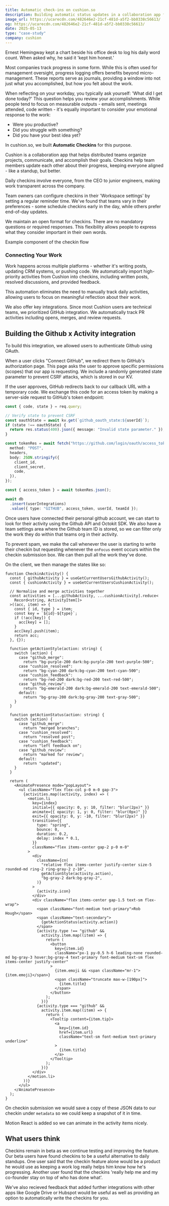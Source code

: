 ```yaml
---
title: Automatic check-ins on cushion.so
description: Building automatic status updates in a collaboration app for distributed teams
image_url: https://ucarecdn.com/482646e2-21cf-481d-a5f2-bb0338c56613/
og: https://ucarecdn.com/482646e2-21cf-481d-a5f2-bb0338c56613/
date: 2025-05-13
type: "case-study"
company: cushion
---
```



Ernest Hemingway kept a chart beside his office desk to log his daily word count.
When asked why, he said it 'kept him honest.'

Most companies track progress in some form. While this is often used for management oversight, progress logging offers benefits beyond micro-management. These reports serve as journals, providing a window into not just what you accomplished, but how you felt about the work.

When reflecting on your workday, you typically ask yourself: 'What did I get done today?'
This question helps you review your accomplishments. While people tend to focus on measurable outputs - emails sent, meetings attended, code written - it's equally important to consider your emotional response to the work:

- Were you productive?
- Did you struggle with something?
- Did you have your best idea yet?

In cushion.so, we built **Automatic Checkins** for this purpose.

<Media
  src="https://ucarecdn.com/482646e2-21cf-481d-a5f2-bb0338c56613/"
  type="image"
  alt="A list view of 3 checkins from different people outlining what they did today"
  caption="UI design for checkins on cushion.so"
  client:load
/>

Cushion is a collaboration app that helps distributed teams organize projects, communicate, and accomplish their goals. Checkins help team members update each other about their progress, keeping everyone aligned - like a standup, but better.

Daily checkins involve everyone, from the CEO to junior engineers, making work transparent across the company.

Team owners can configure checkins in their 'Workspace settings' by setting a regular reminder time. We've found that teams vary in their preferences - some schedule checkins early in the day, while others prefer end-of-day updates.

We maintain an open format for checkins. There are no mandatory questions or required responses. This flexibility allows people to express what they consider important in their own words.

<UIExample component="checkin" client:load>
  Example component of the checkin flow
</UIExample>

### Connecting Your Work

Work happens across multiple platforms - whether it's writing posts, updating CRM systems, or pushing code. We automatically import high-priority activities from Cushion into checkins, including written posts, resolved discussions, and provided feedback.

This automation eliminates the need to manually track daily activities, allowing users to focus on meaningful reflection about their work.

We also offer key integrations. Since most Cushion users are technical teams, we prioritized GitHub integration. We automatically track PR activities including opens, merges, and review requests.

## Building the Github x Activity integration

To build this integration, we allowed users to authenticate Github using OAuth.

When a user clicks "Connect GitHub", we redirect them to GitHub's authorization page.
This page asks the user to approve specific permissions (scopes) that our app is requesting.
We include a randomly generated state parameter to prevent CSRF attacks, which is stored in our KV.

If the user approves, GitHub redirects back to our callback URL with a temporary code.
We exchange this code for an access token by making a server-side request to GitHub's token endpoint:

```ts
const { code, state } = req.query;

// Verify state to prevent CSRF
const oauthState = await kv.get(`github_oauth_state:${userId}`);
if (state !== oauthState) {
  return res.status(400).json({ message: "Invalid state parameter." });
}

const tokenRes = await fetch("https://github.com/login/oauth/access_token", {
  method: "POST",
  headers,
  body: JSON.stringify({
    client_id,
    client_secret,
    code,
  }),
});

const { access_token } = await tokenRes.json();

await db
  .insert(userIntegrations)
  .value({ type: "GITHUB", access_token, userId, teamId });
```

Once users have connected their personal github account, we can start to look for their activity using the Github API and Octokit SDK.
We also have a team settings area where the Github team ID is stored, so we can filter only the work they do within that teams org in their activity.

To prevent spam, we make the call whenever the user is starting to write their checkin but requesting whenever the `onFocus` event occurs within the checkin submission box.
We can then pull all the work they've done.

On the client, we then manage the states like so:

```tsx
function CheckinActivity() {
  const { githubActivity } = useGetCurrentUsersGithubActivity();
  const { cushionActivity } = useGetCurrentUsersCushionActivity();

  // Normalise and merge activities together
  const activities = [...githubActivity, ...cushionActivity].reduce<
    Record<string, ActivityItem[]>
  >((acc, item) => {
    const { id, type } = item;
    const key = `${id}-${type}`;
    if (!acc[key]) {
      acc[key] = [];
    }
    acc[key].push(item);
    return acc;
  }, {});

  function getActionStyle(action: string) {
    switch (action) {
      case "github_merge":
        return "bg-purple-200 dark:bg-purple-200 text-purple-500";
      case "cushion_resolved":
        return "bg-cyan-200 dark:bg-cyan-200 text-cyan-500";
      case "cushion_feedback":
        return "bg-red-200 dark:bg-red-200 text-red-500";
      case "github_review":
        return "bg-emerald-200 dark:bg-emerald-200 text-emerald-500";
      default:
        return "bg-gray-200 dark:bg-gray-200 text-gray-500";
    }
  }

  function getActionStatus(action: string) {
    switch (action) {
      case "github_merge":
        return "merged branches";
      case "cushion_resolved":
        return "resolved post";
      case "cushion_feedback":
        return "left feedback on";
      case "github_review":
        return "marked for review";
      default:
        return "updated";
    }
  }

  return (
    <AnimatePresence mode="popLayout">
      <ul className="flex flex-col p-0 m-0 gap-3">
        {activities.map((activity, index) => (
          <motion.li
            key={index}
            initial={{ opacity: 0, y: 10, filter: "blur(2px)" }}
            animate={{ opacity: 1, y: 0, filter: "blur(0px)" }}
            exit={{ opacity: 0, y: -10, filter: "blur(2px)" }}
            transition={{
              type: "spring",
              bounce: 0,
              duration: 0.2,
              delay: index * 0.1,
            }}
            className="flex items-center gap-2 p-0 m-0"
          >
            <div
              className={cn(
                "relative flex items-center justify-center size-5 rounded-md ring-2 ring-gray-2 z-10",
                getActionStyle(activity.action),
                "bg-gray-2 dark:bg-gray-2",
              )}
            >
              {activity.icon}
            </div>
            <div className="flex items-center gap-1.5 text-sm flex-wrap">
              <span className="font-medium text-primary">Rob Hough</span>
              <span className="text-secondary">
                {getActionStatus(activity.action)}
              </span>
              {activity.type !== "github" &&
                activity.item.map((item) => {
                  return (
                    <button
                      key={item.id}
                      className="px-1 py-0.5 h-6 leading-none rounded-md bg-gray-3 hover:bg-gray-4 text-primary font-medium text-sm flex items-center justify-center"
                    >
                      {item.emoji && <span className="mr-1">{item.emoji}</span>}
                      <span className="truncate max-w-[190px]">
                        {item.title}
                      </span>
                    </button>
                  );
                })}
              {activity.type === "github" &&
                activity.item.map((item) => {
                  return (
                    <Tooltip content={item.tip}>
                      <a
                        key={item.id}
                        href={item.url}
                        className="text-sm font-medium text-primary underline"
                      >
                        {item.title}
                      </a>
                    </Tooltip>
                  );
                })}
            </div>
          </motion.li>
        ))}
      </ul>
    </AnimatePresence>
  );
}
```

On checkin submission we would save a copy of these JSON data to our checkin under `metadata` so we could keep a snapshot of it in time.

Motion React is added so we can animate in the activity items nicely.

## What users think

Checkins remain in beta as we continue testing and improving the feature. Our beta users have found checkins to be a useful alternative to daily standups.
One user said that the checkin feature alone would be a product he would use as keeping a work log really helps him know how he's progressing.
Another user found that the checkins 'really help me and my co-founder stay on top of who has done what'.

We've also recieved feedback that added further integrations with other apps like Google Drive or Hubspot would be useful as well as providing an option to automatically write the checkins for you.
